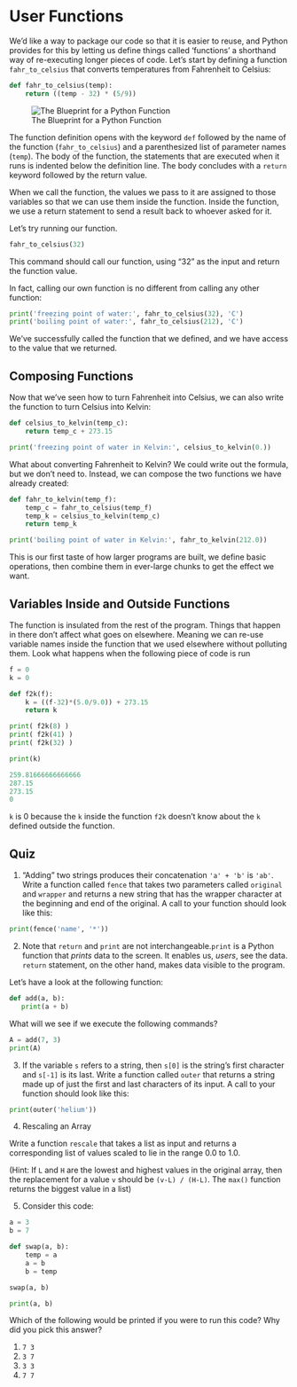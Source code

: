 # User Functions



We'd like a way to package our code so that it is easier to reuse, and Python provides for this by letting us define things called 'functions' a shorthand way of re-executing longer pieces of code. Let's start by defining a function `fahr_to_celsius` that converts temperatures from Fahrenheit to Celsius:

```python
def fahr_to_celsius(temp):
    return ((temp - 32) * (5/9))
```

![The Blueprint for a Python Function](assets/python-function.png)


The function definition opens with the keyword `def` followed by the
name of the function (`fahr_to_celsius`) and a parenthesized list of parameter names (`temp`). The body of the function, the statements that are executed when it runs is indented below the definition line.  The body concludes with a `return` keyword followed by the return value.

When we call the function, the values we pass to it are assigned to those variables so that we can use them inside the function. Inside the function, we use a return statement to send a result back to whoever asked for it.

Let's try running our function.

```python
fahr_to_celsius(32)
```

This command should call our function, using "32" as the input and return the function value.

In fact, calling our own function is no different from calling any other function:
```python
print('freezing point of water:', fahr_to_celsius(32), 'C')
print('boiling point of water:', fahr_to_celsius(212), 'C')
```

We've successfully called the function that we defined,
and we have access to the value that we returned.


## Composing Functions

Now that we've seen how to turn Fahrenheit into Celsius,
we can also write the function to turn Celsius into Kelvin:

```python
def celsius_to_kelvin(temp_c):
    return temp_c + 273.15

print('freezing point of water in Kelvin:', celsius_to_kelvin(0.))
```

What about converting Fahrenheit to Kelvin? We could write out the formula,
but we don't need to. Instead, we can compose the two functions we have already created:
```python

def fahr_to_kelvin(temp_f):
    temp_c = fahr_to_celsius(temp_f)
    temp_k = celsius_to_kelvin(temp_c)
    return temp_k

print('boiling point of water in Kelvin:', fahr_to_kelvin(212.0))
```


This is our first taste of how larger programs are built, we define basic operations, then combine them in ever-large chunks to get the effect we want.

## Variables Inside and Outside Functions

The function is insulated from the rest of the program. Things that happen in there don't affect what goes on elsewhere. Meaning we can re-use variable names inside the function that we used elsewhere without polluting them. Look what happens when the following piece of code is run

```python
f = 0
k = 0

def f2k(f):
    k = ((f-32)*(5.0/9.0)) + 273.15
    return k

print( f2k(8) )
print( f2k(41) )
print( f2k(32) )

print(k)
```

```python
259.81666666666666
287.15
273.15
0
```

`k` is 0 because the `k` inside the function `f2k` doesn't know about the `k` defined outside the function.


## Quiz

1. "Adding" two strings produces their concatenation `'a' + 'b'` is `'ab'`. Write a function called `fence` that takes two parameters called `original` and `wrapper`  and returns a new string that has the wrapper character at the beginning and end of the original. A call to your function should look like this:

```python
print(fence('name', '*'))
```


2. Note that `return` and `print` are not interchangeable.`print` is a Python function that *prints* data to the screen. It enables us, *users*, see the data. `return` statement, on the other hand, makes data visible to the program.

Let's have a look at the following function:

```python
def add(a, b):
   print(a + b)
```

What will we see if we execute the following commands?

```python
A = add(7, 3)
print(A)
```

3. If the variable `s` refers to a string, then `s[0]` is the string's first character and `s[-1]` is its last. Write a function called `outer`  that returns a string made up of just the first and last characters of its input. A call to your function should look like this:

```python
print(outer('helium'))
```
4. Rescaling an Array

Write a function `rescale` that takes a list as input  and returns a corresponding list of values scaled to lie in the range 0.0 to 1.0.

(Hint: If `L` and `H` are the lowest and highest values in the original array, then the replacement for a value `v` should be `(v-L) / (H-L)`. The `max()` function returns the biggest value in a list)

5. Consider this code:

```python
a = 3
b = 7

def swap(a, b):
    temp = a
    a = b
    b = temp

swap(a, b)

print(a, b)
```

Which of the following would be printed if you were to run this code?  Why did you pick this answer?

 1. `7 3`
 2. `3 7`
 3. `3 3`
 4. `7 7`
